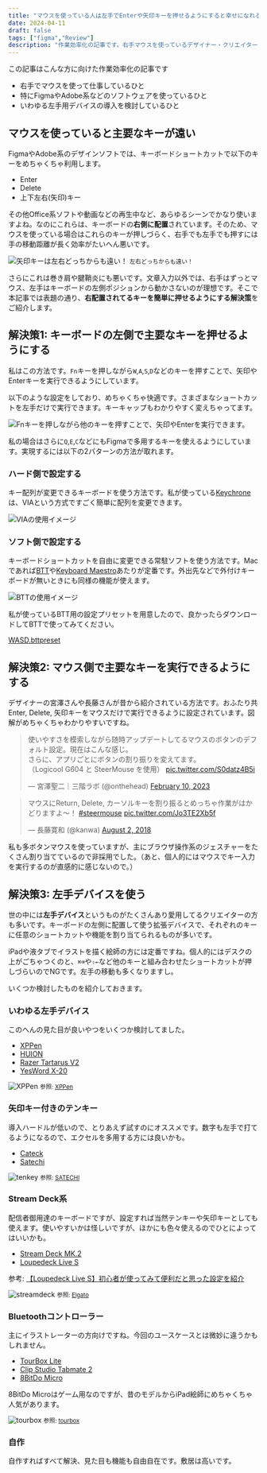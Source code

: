 ```yaml
---
title: "マウスを使っている人は左手でEnterや矢印キーを押せるようにすると幸せになれる話"
date: 2024-04-11
draft: false
tags: ["figma","Review"]
description: "作業効率化の記事です。右手マウスを使っているデザイナー・クリエイター・それ以外の方もぜひ。左手デバイスのおすすめも紹介。"
---
```


この記事はこんな方に向けた作業効率化の記事です

* 右手でマウスを使って仕事しているひと
* 特にFigmaやAdobe系などのソフトウェアを使っているひと
* いわゆる左手用デバイスの導入を検討しているひと


## マウスを使っていると主要なキーが遠い

FigmaやAdobe系のデザインソフトでは、キーボードショートカットで以下のキーをめちゃくちゃ利用します。

* Enter
* Delete
* 上下左右(矢印)キー

その他Office系ソフトや動画などの再生中など、あらゆるシーンでかなり使いますよね。なのにこれらは、キーボードの**右側に配置**されています。そのため、マウスを使っている場合はこれらのキーが押しづらく、右手でも左手でも押すには手の移動距離が長く効率がたいへん悪いです。

![矢印キーは左右どっちからも遠い！](./hand-position.png)
<small>左右どっちからも遠い！</small>

さらにこれは巻き肩や腱鞘炎にも悪いです。文章入力以外では、右手はずっとマウス、左手はキーボードの左側ポジションから動かさないのが理想です。そこで本記事では表題の通り、**右配置されてるキーを簡単に押せるようにする解決策**をご紹介します。

## 解決策1: キーボードの左側で主要なキーを押せるようにする

私はこの方法です。`Fn`キーを押しながら`W`,`A`,`S`,`D`などのキーを押すことで、矢印やEnterキーを実行できるようにしています。

以下のような設定をしており、めちゃくちゃ快適です。さまざまなショートカットを左手だけで実行できます。キーキャップもわかりやすく変えちゃってます。

![Fnキーを押しながら他のキーを押すことで、矢印やEnterを実行できます。](./keymap.png)

私の場合はさらに`Q`,`E`,`C`などにもFigmaで多用するキーを使えるようにしています。実現するには以下の2パターンの方法が取れます。

### ハード側で設定する
キー配列が変更できるキーボードを使う方法です。私が使っている[Keychrone](https://amzn.to/3VWQLEn)は、VIAという方式ですごく簡単に配列を変更できます。

![VIAの使用イメージ](./2024-04-10-19-01-38.png)

### ソフト側で設定する
キーボードショートカットを自由に変更できる常駐ソフトを使う方法です。Macであれば[BTT](https://folivora.ai/)や[Keyboard Maestro](https://www.keyboardmaestro.com/main/)あたりが定番です。外出先などで外付けキーボードが無いときにも同様の機能が使えます。

![BTTの使用イメージ](./2024-04-10-19-13-12.png)

私が使っているBTT用の設定プリセットを用意したので、良かったらダウンロードしてBTTで使ってみてください。

<a class="download" href="/download/WASD.bttpreset" download="WASD.bttpreset">WASD.bttpreset</a>

 
## 解決策2: マウス側で主要なキーを実行できるようにする

デザイナーの宮澤さんや長藤さんが昔から紹介されている方法です。おふたり共Enter, Delete, 矢印キーをマウスだけで実行できるように設定されています。図解がめちゃくちゃわかりやすいですね。

<blockquote class="twitter-tweet"><p lang="ja" dir="ltr">使いやすさを模索しながら随時アップデートしてるマウスのボタンのデフォルト設定。現在はこんな感じ。<br/>さらに、アプリごとにボタンの割り振りを変えてます。<br/>（Logicool G604 と SteerMouse を使用） <a href="https://t.co/S0datz4B5i">pic.twitter.com/S0datz4B5i</a></p>&mdash; 宮澤聖二｜三階ラボ (@onthehead) <a href="https://twitter.com/onthehead/status/1623967176163201026?ref_src=twsrc%5Etfw">February 10, 2023</a></blockquote> <script async src="https://platform.twitter.com/widgets.js" charset="utf-8"></script>

<blockquote class="twitter-tweet"><p lang="ja" dir="ltr">マウスにReturn, Delete, カーソルキーを割り振るとめっちゃ作業がはかどりますよ〜！ <a href="https://twitter.com/hashtag/steermouse?src=hash&amp;ref_src=twsrc%5Etfw">#steermouse</a> <a href="https://t.co/Jo3TE2Xb5f">pic.twitter.com/Jo3TE2Xb5f</a></p>&mdash; 長藤寛和 (@kanwa) <a href="https://twitter.com/kanwa/status/1024857936323960833?ref_src=twsrc%5Etfw">August 2, 2018</a></blockquote> <script async src="https://platform.twitter.com/widgets.js" charset="utf-8"></script>

私も多ボタンマウスを使っていますが、主にブラウザ操作系のジェスチャーをたくさん割り当てているので非採用でした。（あと、個人的にはマウスでキー入力を実行するのが直感的に感じないので。）

## 解決策3: 左手デバイスを使う

世の中には**左手デバイス**というものがたくさんあり愛用してるクリエイターの方も多いです。キーボードの左側に配置して使う拡張デバイスで、それぞれのキーに任意のショートカットや機能を割り当てられるものが多いです。

iPadや液タブでイラストを描く絵師の方には定番ですね。個人的にはデスクの上がごちゃつくのと、`⌘⌫`や`⇧←`など他のキーと組み合わせたショートカットが押しづらいのでNGです。左手の移動も多くなりますし。

いくつか検討したものを紹介しておきます。

### いわゆる左手デバイス
このへんの見た目が良いやつをいくつか検討してました。

* [XPPen](https://amzn.to/3JbBNCU)
* [HUION](https://amzn.to/3vOvzFX)
* [Razer Tartarus V2](https://amzn.to/4aSe6vj)
* [YesWord X-20](https://amzn.to/4apPqu8)

![XPPen](./xppen.jpg)
<small class="reference">
    参照: <a href="https://www.xp-pen.jp/product/1369.html" target="_blank">XPPen</a>
</small>


### 矢印キー付きのテンキー
導入ハードルが低いので、とりあえず試すのにオススメです。数字も左手で打てるようになるので、エクセルを多用する方には良いかも。

* [Cateck](https://amzn.to/4apPwSw)
* [Satechi](https://amzn.to/49uv5Tm)

![tenkey](./tenkey.png)
<small class="reference">
    参照: <a href="https://satechi.net/products/bluetooth-extended-keypad" target="_blank">SATECHI</a>
</small>

### Stream Deck系
配信者御用達のキーボードですが、設定すれば当然テンキーや矢印キーとしても使えます。使いやすいかは怪しいですが、ほかにも色々使えるのでひとによってはいいかも。

* [Stream Deck MK.2](https://amzn.to/4aQRVFx)
* [Loupedeck Live S](https://amzn.to/49uZNf8)

参考: [【Loupedeck Live S】初心者が使ってみて便利だと思った設定を紹介](https://jagadget.com/loupedecklives/#toc7)

![streamdeck](./streamdeck.png)
<small class="reference">
    参照: <a href="https://www.elgato.com/jp/ja/p/stream-deck-plus-black" target="_blank">Elgato</a>
</small>

### Bluetoothコントローラー
主にイラストレーターの方向けですね。今回のユースケースとは微妙に違うかもしれません。

* [TourBox Lite](https://amzn.to/4cNDEvh)
* [Clip Studio Tabmate 2](https://amzn.to/3xw9fBA)
* [8BitDo Micro](https://amzn.to/43V7r14)

8BitDo Microはゲーム用なのですが、昔のモデルからiPad絵師にめちゃくちゃ人気があります。

![tourbox](./tourbox.jpeg)
<small class="reference">
    参照: <a href="https://www.tourboxtech.com/jp/" target="_blank">tourbox</a>
</small>

### 自作
自作すればすべて解決、見た目も機能も自由自在です。敷居は高いです。

<EmbedCard
    url="https://hoshinotabibito.com/hidarite-device-for-ipad/"
    img="https://hoshinotabibito.com/wp-content/uploads/2020/10/ipad-hidaritedeviceforipad-eyecatch.png"
    title="【iPad左手デバイス】procreateにも使える！自作キーボードのススメ！ | 星ノ旅ビト"
    site="hoshinotabibito.com" />
